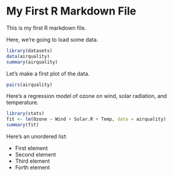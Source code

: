 My First R Markdown File
========================

This is my first R markdown file.

Here, we're going to load some data.

```r
library(datasets)
data(airquality)
summary(airquality)

```

Let's make a first plot of the data.

```r
pairs(airquality)
```

Here's a regression model of ozone on wind, solar radiation, and temperature.

```r
library(stats)
fit <- lm(Ozone ~ Wind + Solar.R + Temp, data = airquality)
summary(fit)
```

Here's an unordered list:

* First element
* Second element
* Third element
* Forth element